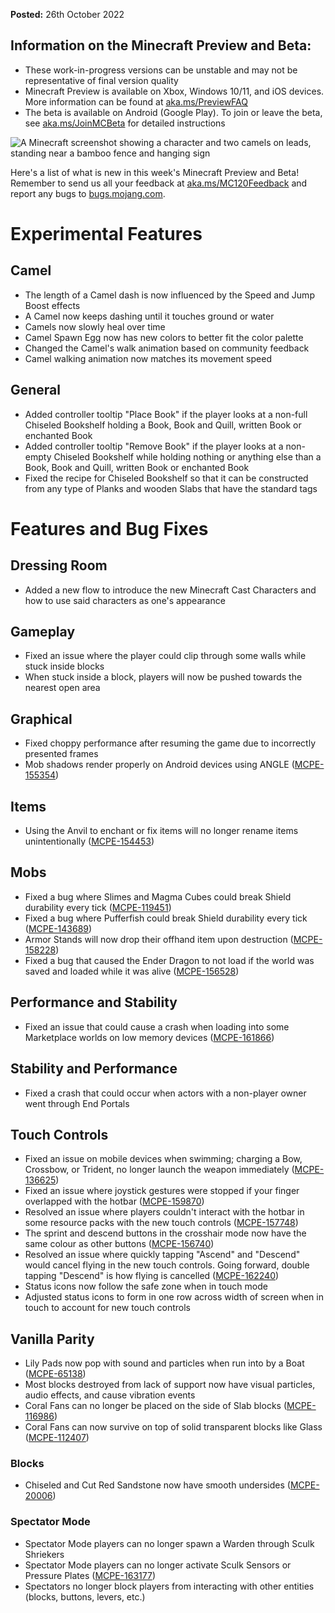 **Posted:** 26th October 2022

## **Information on the Minecraft Preview and Beta:** 

-   These work-in-progress versions can be unstable and may not be representative of final version quality
-   Minecraft Preview is available on Xbox, Windows 10/11, and iOS devices. More information can be found at [aka.ms/PreviewFAQ](http://aka.ms/PreviewFAQ)
-   The beta is available on Android (Google Play). To join or leave the beta, see [aka.ms/JoinMCBeta](https://aka.ms/JoinMCBeta) for detailed instructions

![A Minecraft screenshot showing a character and two camels on leads, standing near a bamboo fence and hanging sign](https://feedback.minecraft.net/hc/article_attachments/10163883597709)

Here's a list of what is new in this week's Minecraft Preview and Beta! Remember to send us all your feedback at [aka.ms/MC120Feedback](https://aka.ms/MC120Feedback) and report any bugs to [bugs.mojang.com](http://bugs.mojang.com/).

# **Experimental Features**

## **Camel**

-   The length of a Camel dash is now influenced by the Speed and Jump Boost effects
-   A Camel now keeps dashing until it touches ground or water
-   Camels now slowly heal over time
-   Camel Spawn Egg now has new colors to better fit the color palette
-   Changed the Camel's walk animation based on community feedback
-   Camel walking animation now matches its movement speed

## **General**

-   Added controller tooltip "Place Book" if the player looks at a non-full Chiseled Bookshelf holding a Book, Book and Quill, written Book or enchanted Book
-   Added controller tooltip "Remove Book" if the player looks at a non-empty Chiseled Bookshelf while holding nothing or anything else than a Book, Book and Quill, written Book or enchanted Book
-   Fixed the recipe for Chiseled Bookshelf so that it can be constructed from any type of Planks and wooden Slabs that have the standard tags

# **Features and Bug Fixes**

## **Dressing Room**

-   Added a new flow to introduce the new Minecraft Cast Characters and how to use said characters as one's appearance

## **Gameplay**

-   Fixed an issue where the player could clip through some walls while stuck inside blocks
-   When stuck inside a block, players will now be pushed towards the nearest open area

## **Graphical**

-   Fixed choppy performance after resuming the game due to incorrectly presented frames
-   Mob shadows render properly on Android devices using ANGLE ([MCPE-155354](https://bugs.mojang.com/browse/MCPE-155354))

## **Items**

-   Using the Anvil to enchant or fix items will no longer rename items unintentionally ([MCPE-154453](https://bugs.mojang.com/browse/MCPE-154453))

## **Mobs**

-   Fixed a bug where Slimes and Magma Cubes could break Shield durability every tick ([MCPE-119451](https://bugs.mojang.com/browse/MCPE-119451))
-   Fixed a bug where Pufferfish could break Shield durability every tick ([MCPE-143689](https://bugs.mojang.com/browse/MCPE-143689))
-   Armor Stands will now drop their offhand item upon destruction ([MCPE-158228](https://bugs.mojang.com/browse/MCPE-158228))
-   Fixed a bug that caused the Ender Dragon to not load if the world was saved and loaded while it was alive ([MCPE-156528](https://bugs.mojang.com/browse/MCPE-156528))

## **Performance and Stability**

-   Fixed an issue that could cause a crash when loading into some Marketplace worlds on low memory devices ([MCPE-161866](https://bugs.mojang.com/browse/MCPE-161866))

## **Stability and Performance**

-   Fixed a crash that could occur when actors with a non-player owner went through End Portals

## **Touch Controls**

-   Fixed an issue on mobile devices when swimming; charging a Bow, Crossbow, or Trident, no longer launch the weapon immediately ([MCPE-136625](https://bugs.mojang.com/browse/MCPE-136625))
-   Fixed an issue where joystick gestures were stopped if your finger overlapped with the hotbar ([MCPE-159870](https://bugs.mojang.com/browse/MCPE-159870))
-   Resolved an issue where players couldn't interact with the hotbar in some resource packs with the new touch controls ([MCPE-157748](https://bugs.mojang.com/browse/MCPE-157748))
-   The sprint and descend buttons in the crosshair mode now have the same colour as other buttons ([MCPE-156740](https://bugs.mojang.com/browse/MCPE-156740))
-   Resolved an issue where quickly tapping "Ascend" and "Descend" would cancel flying in the new touch controls. Going forward, double tapping "Descend" is how flying is cancelled ([MCPE-162240](https://bugs.mojang.com/browse/MCPE-162240))
-   Status icons now follow the safe zone when in touch mode
-   Adjusted status icons to form in one row across width of screen when in touch to account for new touch controls

## **Vanilla Parity**

-   Lily Pads now pop with sound and particles when run into by a Boat ([MCPE-65138](https://bugs.mojang.com/browse/MCPE-65138))
-   Most blocks destroyed from lack of support now have visual particles, audio effects, and cause vibration events
-   Coral Fans can no longer be placed on the side of Slab blocks ([MCPE-116986](https://bugs.mojang.com/browse/MCPE-116986))
-   Coral Fans can now survive on top of solid transparent blocks like Glass ([MCPE-112407](https://bugs.mojang.com/browse/MCPE-112407))

### **Blocks**

-   Chiseled and Cut Red Sandstone now have smooth undersides ([MCPE-20006](https://bugs.mojang.com/browse/MCPE-20006))

### **Spectator Mode**

-   Spectator Mode players can no longer spawn a Warden through Sculk Shriekers
-   Spectator Mode players can no longer activate Sculk Sensors or Pressure Plates ([MCPE-163177](https://bugs.mojang.com/browse/MCPE-163177))
-   Spectators no longer block players from interacting with other entities (blocks, buttons, levers, etc.)

